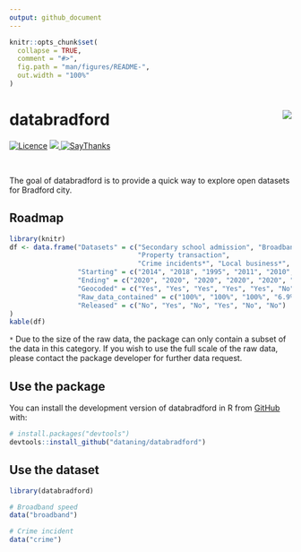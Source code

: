 ```yaml
---
output: github_document
---
```


<!-- README.md is generated from README.Rmd. Please edit that file -->

```r
knitr::opts_chunk$set(
  collapse = TRUE,
  comment = "#>",
  fig.path = "man/figures/README-",
  out.width = "100%"
)
```

# databradford <img src="man/figures/logo.png" align="right" />

<!-- badges: start -->
</tr>
</thead>
<tbody>
<tr class="odd">
<td align="left">
<a href="https://www.gnu.org/licenses/gpl-3.0.en.html"><img src="https://img.shields.io/badge/licence-GPL--3-blue.svg" alt="Licence"></a>
</td>
<td align="left">
<a href="https://codecov.io/gh/dataning/databradford">
  <img src="https://codecov.io/gh/dataning/databradford/branch/master/graph/badge.svg?token=W1J9I2X338"/>
</a>
</td>
</tr>
<tr class="odd">
<td align="left">
<a href="https://saythanks.io/to/datalulu%40gmail.com"><img src="https://img.shields.io/badge/Say%20Thanks-!-1EAEDB.svg" alt="SayThanks"></a>
</td>
</tr>
</tbody>
</table>
<br>

<!-- badges: end -->

The goal of databradford is to provide a quick way to explore open datasets for Bradford city.

## Roadmap

```r
library(knitr)
df <- data.frame("Datasets" = c("Secondary school admission", "Broadband speed", 
                                "Property transaction",
                                "Crime incidents*", "Local business*", "Air quality"),
                 "Starting" = c("2014", "2018", "1995", "2011", "2010", "2015"), 
                 "Ending" = c("2020", "2020", "2020", "2020", "2020", "2020"),
                 "Geocoded" = c("Yes", "Yes", "Yes", "Yes", "Yes", "No"),
                 "Raw_data_contained" = c("100%", "100%", "100%", "6.9%", "20%", "100%"), 
                 "Released" = c("No", "Yes", "No", "Yes", "No", "No")
)
kable(df)
```

`*` Due to the size of the raw data, the package can only contain a subset of the data in this category. If you wish to use the full scale of the raw data, please contact the package developer for further data request.
  

## Use the package

You can install the development version of databradford in R from [GitHub](https://github.com/) with:

``` r
# install.packages("devtools")
devtools::install_github("dataning/databradford")
```

## Use the dataset

```r
library(databradford)

# Broadband speed
data("broadband")

# Crime incident
data("crime")
```

